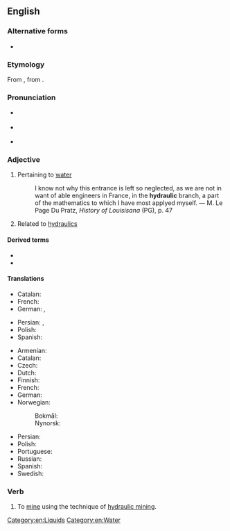 ==English==

===Alternative forms===
* {{l|en|hydraulick}} {{qualifier|obsolete}}

===Etymology===
From {{der|en|grc|ὑδραυλικός||of a water organ}}, from {{m|grc|ὕδραυλις||water organ}}.

===Pronunciation===
* {{a|Uk}} {{IPA|/haɪˈdɹɒlɪk/|lang=en}}
* {{a|US}} {{IPA|/haɪˈdɹɔːlɪk/|lang=en}}
* {{audio|en-us-hydraulic.ogg|Audio (US)|lang=en}}

===Adjective===
{{en-adj|-}}

# Pertaining to [[water]]
#: I know not why this entrance is left so neglected, as we are not in want of able engineers in France, in the '''hydraulic''' branch, a part of the mathematics to which I have most applyed myself. &mdash; M. Le Page Du Pratz, ''History of Louisisana'' (PG), p. 47
# Related to [[hydraulics]]

====Derived terms====
* {{l|en|hygraulic}}
* {{l|en|hydraulic organ}}

====Translations====
{{trans-top|Having to do with water}}
* Catalan: {{t|ca|hidràulic}}
* French: {{t+|fr|hydraulique}}
* German: {{t|de|Wasser-}}, {{t|de|wasserkundlich}}
{{trans-mid}}
* Persian: {{t|fa|آبفشاری|tr=abfeshari}}, {{t+|fa|هیدرولیک|tr=hidrolik}}
* Polish: {{t+|pl|hydrauliczny}}
* Spanish: {{t+|es|hidráulico}}
{{trans-bottom}}

{{trans-top|Related to hydraulics}}
* Armenian: {{t+|hy|ջրաբաշխական}}
* Catalan: {{t|ca|hidràulic}}
* Czech: {{t|cs|hydraulický|m}}
* Dutch: {{t+|nl|hydraulisch}}
* Finnish: {{t+|fi|hydraulinen}}
* French: {{t+|fr|hydraulique}}
* German: {{t+|de|hydraulisch}}
* Norwegian:
*: Bokmål: {{t|nb|hydraulisk}}
*: Nynorsk: {{t|nn|hydraulisk}}
{{trans-mid}}
* Persian: {{t|fa|هیدرولیکی|tr=hidroliki}}
* Polish: {{t+|pl|hydrauliczny}}
* Portuguese: {{t+|pt|hidráulico}}
* Russian: {{t+|ru|гидравлический}}
* Spanish: {{t+|es|hidráulico}}
* Swedish: {{t+|sv|hydraulisk}}
{{trans-bottom}}

===Verb===
{{en-verb|hydraulics|hydraulicking|hydraulicked}}

# {{lb|en|transitive}} To [[mine]] using the technique of [[hydraulic mining]].

[[Category:en:Liquids]]
[[Category:en:Water]]